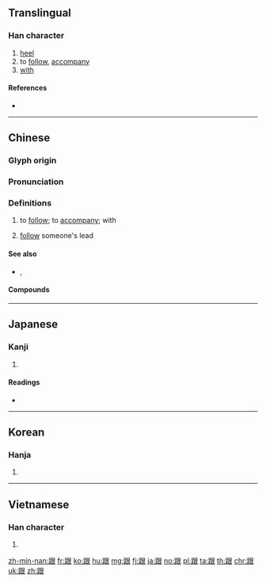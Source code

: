 {{character info/new}}
==Translingual==
{{stroke order|strokes=13}}

===Han character===
{{Han char|rn=157|rad=足|as=06|sn=13|four=67132|canj=RMAV|ids=⿰𧾷艮}}

# [[heel]]
# to [[follow]], [[accompany]]
# [[with]]

====References====
* {{Han ref|kx=1224.140|dkj=37491|dj=1696.050|hdz=63706.140|uh=8DDF|ud=36319|bh=B8F2|bd=47346}}

----

==Chinese==
{{zh-forms}}

===Glyph origin===
{{Han etym}}

===Pronunciation===
{{zh-pron
|m=gēn
|ma=y
|c=gan1
|h=pfs=ns:kién
|md=
|mn=kin/kun
|w=
|mc=y
|oc=y
|cat=v
}}

===Definitions===
{{zh-hanzi}}

# to [[follow]]; to [[accompany]]; with
#: {{zh-x|跟 朋友 一起 玩|go out with friends}}
# [[follow]] someone's lead
#: {{zh-x|跟 我 說|repeat after me}}

====See also====
* {{sense|with}} {{zh-l|同}}, {{zh-l|陪}}

====Compounds====
{{zh-der|跟班|跟包|跟差|跟從|跟定|跟斗|跟腱|跟腳|跟進|跟屁蟲|跟屁股|跟前|跟人|跟上|跟隨|跟頭|跟著/跟着|跟蹤|劈腳跟|年跟腳|後跟|摔跟頭|栽跟頭|沒後跟|番張跟斗|穿跟斗|立定腳跟|站穩腳跟|緊跟|翻跟斗|翻跟頭|腳後跟|腳跟|腳跟大事|足跟|跟不上|跟了人|跟兒|跟前人|跟婆|跟子|跟官|跟尾兒|跟手|跟捕|跟會|跟監|跟著|跟車|跟頭蟲|連扯跟頭|靴後跟|鞋跟|頭癢搔跟|高跟|高跟鞋}}

----

==Japanese==

===Kanji===
{{ja-kanji|grade=|rs=足06}}

# {{defn|lang=ja|sort=足06}}

====Readings====
* {{ja-readings|on=[[こん]] (kon)|kun=[[くびす]] (kubisu)|nanori=}}

----

==Korean==

===Hanja===
{{ko-hanja|hangeul=근|eumhun=|rv=geun|mr=kŭn|y=kun}}

# {{defn|lang=ko|sort=足06}}

----

==Vietnamese==

===Han character===
{{vi-hantu|[[cân]], [[ngấn]], [[ngân]]|rs=足06}}

# {{defn|vi}}

[[zh-min-nan:跟]]
[[fr:跟]]
[[ko:跟]]
[[hu:跟]]
[[mg:跟]]
[[fj:跟]]
[[ja:跟]]
[[no:跟]]
[[pl:跟]]
[[ta:跟]]
[[th:跟]]
[[chr:跟]]
[[uk:跟]]
[[zh:跟]]